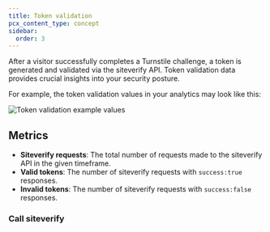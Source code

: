 ```yaml
---
title: Token validation
pcx_content_type: concept
sidebar:
  order: 3
---
```



After a visitor successfully completes a Turnstile challenge, a token is generated and validated via the siteverify API. Token validation data provides crucial insights into your security posture.

For example, the token validation values in your analytics may look like this:

![Token validation example values](~/assets/images/turnstile/token-validation.png "Token validation example")

## Metrics

- **Siteverify requests**: The total number of requests made to the siteverify API in the given timeframe.
- **Valid tokens**: The number of siteverify requests with `success:true` responses.
- **Invalid tokens**: The number of siteverify requests with `success:false` responses.

### Call siteverify

<Render file="siteverify" />